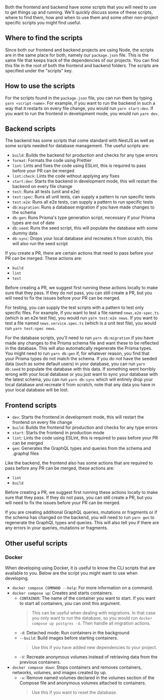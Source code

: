 Both the frontend and backend have some scripts that you will need to use to get things up and running. We'll quickly discuss some of these scripts, where to find them, how and when to use them and some other non-project specific scripts you might find useful.

## Where to find the scripts

Since both our frontend and backend projects are using Node, the scripts are in the same place for both, namely our `package.json` file. This is the same file that keeps track of the dependencies of our projects. You can find this file in the root of both the frontend and backend folders. The scripts are specified under the "scripts" key.

## How to use the scripts

For the scripts found in the `package.json` file, you can run them by typing `yarn <script-name>`. For example, if you want to run the backend in such a way that it restarts on every file change, you would run `yarn start:dev`. If you want to run the frontend in development mode, you would run `yarn dev`.

## Backend scripts

The backend has some scripts that come standard with NestJS as well as some scripts needed for database management. The useful scripts are:
- `build`: Builds the backend for production and checks for any type errors
- `format`: Formats the code using Prettier
- `lint`: Lints and fixes the code using ESLint, this is required to pass before your PR can be merged
- `lint:check`: Lints the code without applying any fixes
- `start:dev`: Starts the backend in development mode, this will restart the backend on every file change
- `test`: Runs all tests (unit and e2e)
- `test:spec`: Runs all unit tests, can supply a pattern to run specific tests
- `test:e2e`: Runs all e2e tests, can supply a pattern to run specific tests
- `db:migration`: Runs a database migration if you have made changes to the schema
- `db:gen`: Runs Prisma's type generation script, necessary if your Prisma types are out of date
- `db:seed`: Runs the seed script, this will populate the database with some dummy data
- `db:sync`: Drops your local database and recreates it from scratch, this will also run the seed script

If you create a PR, there are certain actions that need to pass before your PR can be merged. These actions are:
- `build`
- `lint`
- `test`

Before creating a PR, we suggest first running these actions locally to make sure that they pass. If they do not pass, you can still create a PR, but you will need to fix the issues before your PR can be merged.

For testing, you can supply the test scripts with a pattern to test only specific files. For example, if you want to test a file named `news.e2e-spec.ts` (which is an e2e test file), you would run `yarn test:e2e news`. If you want to test a file named `news.service.spec.ts` (which is a unit test file), you would run `yarn test:spec news`.

For the database scripts, you'll need to run `yarn db:migration` if you have made any changes to the Prisma schema file and want these to be reflected in the database. This will also automatically regenerate the Prisma types. You might need to run `yarn db:gen` if, for whatever reason, you find that your Prisma types do not match the schema. If you do not have the seeded data (such as some default users) in your database, you can run `yarn db:seed` to populate the database with this data. If something went horribly wrong with your local database or you just want to sync your database with the latest schema, you can run `yarn db:sync` which will entirely drop your local database and recreate it from scratch, note that any data you have in your local database will be lost.

## Frontend scripts

- `dev`: Starts the frontend in development mode, this will restart the frontend on every file change
- `build`: Builds the frontend for production and checks for any type errors
- `start`: Starts the frontend in production mode
- `lint`: Lints the code using ESLint, this is required to pass before your PR can be merged
- `gen`: Generates the GraphQL types and queries from the schema and .graphql files

Like the backend, the frontend also has some actions that are required to pass before any PR can be merged, these actions are:
- `lint`
- `build`

Before creating a PR, we suggest first running these actions locally to make sure that they pass. If they do not pass, you can still create a PR, but you will need to fix the issues before your PR can be merged.

If you are creating additional GraphQL queries, mutations or fragments or if the schema has changed on the backend, you will need to run `yarn gen` to regenerate the GraphQL types and queries. This will also tell you if there are any errors in your queries, mutations or fragments.

## Other useful scripts

### Docker

When developing using Docker, it is useful to know the CLI scripts that are available to you. Below are the script you might want to use when developing.

- `docker compose COMMAND --help`: For more information on a command.
- `docker compose up`: Creates and starts containers.
  - `CONTAINER`: The name of the container you want to start. If you want to start all containers, you can omit this argument.
    > This can be useful when dealing with migrations. In that case you only want to run the database, so you would run `docker compose up postgres -d`. Then handle all migration actions.
  - `-d`: Detached mode: Run containers in the background
  - `--build`: Build images before starting containers.
    > Use this if you have added new dependencies to your project.
  - `-V`: Recreate anonymous volumes instead of retrieving data from the previous containers.
- `docker compose down`: Stops containers and removes containers, networks, volumes, and images created by up.
  - `-v`: Remove named volumes declared in the volumes section of the Compose file and anonymous volumes attached to containers.
    > Use this if you want to reset the database.

